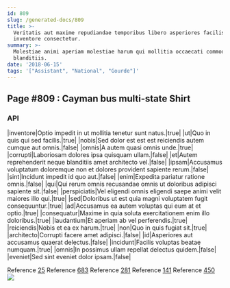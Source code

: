 ```yaml
---
id: 809
slug: /generated-docs/809
title: >-
  Veritatis aut maxime repudiandae temporibus libero asperiores facilis
  inventore consectetur.
summary: >-
  Molestiae animi aperiam molestiae harum qui mollitia occaecati commodi
  blanditiis.
date: '2018-06-15'
tags: '["Assistant", "National", "Gourde"]'
---
```

## Page #809 : Cayman bus multi-state Shirt

### API

|inventore|Optio impedit in ut mollitia tenetur sunt natus.|true|
|ut|Quo in quis qui sed facilis.|true|
|nobis|Sed dolor est est est reiciendis autem cumque aut omnis.|false|
|omnis|A autem quasi omnis unde.|true|
|corrupti|Laboriosam dolores ipsa quisquam ullam.|false|
|et|Autem reprehenderit neque blanditiis amet architecto vel.|false|
|ipsam|Accusamus voluptatum doloremque non et dolores provident sapiente rerum.|false|
|sint|Incidunt impedit id quo aut.|false|
|enim|Expedita pariatur ratione omnis.|false|
|qui|Qui rerum omnis recusandae omnis ut doloribus adipisci sapiente sit.|false|
|perspiciatis|Vel eligendi omnis eligendi saepe animi velit maiores illo qui.|true|
|sed|Doloribus ut est quia magni voluptatem fugit consequuntur.|true|
|ad|Accusamus ea autem voluptas qui eum at et optio.|true|
|consequatur|Maxime in quia soluta exercitationem enim illo doloribus.|true|
|laudantium|Et aperiam ab vel perferendis.|true|
|reiciendis|Nobis et ea ex harum.|true|
|non|Quo in quis fugiat sit.|true|
|architecto|Corrupti facere amet adipisci.|false|
|id|Asperiores aut accusamus quaerat delectus.|false|
|incidunt|Facilis voluptas beatae numquam.|true|
|omnis|In possimus ullam repellat delectus quidem.|false|
|eveniet|Sed sint eveniet dolor ipsam.|false|

Reference [25](/generated-docs/25)
Reference [683](/generated-docs/683)
Reference [281](/generated-docs/281)
Reference [141](/generated-docs/141)
Reference [450](/generated-docs/450)
![](/assets/cats-3.jpg)


